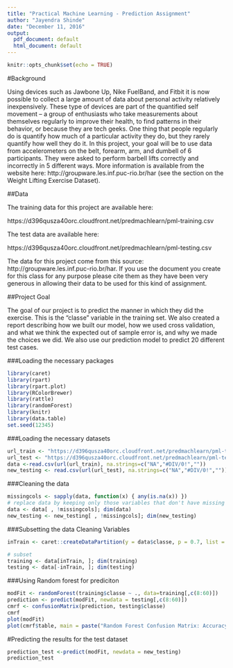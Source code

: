 ```yaml
---
title: "Practical Machine Learning - Prediction Assignment"
author: "Jayendra Shinde"
date: "December 11, 2016"
output:
  pdf_document: default
  html_document: default
---
```


```r
knitr::opts_chunk$set(echo = TRUE)
```

#Background

Using devices such as Jawbone Up, Nike FuelBand, and Fitbit it is now possible to collect a large amount of data about personal activity relatively inexpensively. These type of devices are part of the quantified self movement – a group of enthusiasts who take measurements about themselves regularly to improve their health, to find patterns in their behavior, or because they are tech geeks. One thing that people regularly do is quantify how much of a particular activity they do, but they rarely quantify how well they do it. In this project, your goal will be to use data from accelerometers on the belt, forearm, arm, and dumbell of 6 participants. They were asked to perform barbell lifts correctly and incorrectly in 5 different ways. More information is available from the website here: http://groupware.les.inf.puc-rio.br/har (see the section on the Weight Lifting Exercise Dataset).

##Data

The training data for this project are available here:

https://d396qusza40orc.cloudfront.net/predmachlearn/pml-training.csv

The test data are available here:

https://d396qusza40orc.cloudfront.net/predmachlearn/pml-testing.csv

The data for this project come from this source: http://groupware.les.inf.puc-rio.br/har. If you use the document you create for this class for any purpose please cite them as they have been very generous in allowing their data to be used for this kind of assignment.



##Project Goal

The goal of our project is to predict the manner in which they did the exercise. This is the "classe" variable in the training set. We also created a report describing how we built our model, how we used cross validation, and what we think the expected out of sample error is, and why we made the choices we did. We also use our prediction model to predict 20 different test cases.


###Loading the necessary packages
```r
library(caret)
library(rpart)
library(rpart.plot)
library(RColorBrewer)
library(rattle)
library(randomForest)
library(knitr)
library(data.table)
set.seed(12345)
```

###Loading the necessary datasets
```r

url_train <- "https://d396qusza40orc.cloudfront.net/predmachlearn/pml-training.csv"
url_test <- "https://d396qusza40orc.cloudfront.net/predmachlearn/pml-testing.csv"
data <-read.csv(url(url_train), na.strings=c("NA","#DIV/0!",""))
new_testing <- read.csv(url(url_test), na.strings=c("NA","#DIV/0!",""))


```
###Cleaning the data

```r
missingcols <- sapply(data, function(x) { any(is.na(x)) })
# replace data by keeping only those variables that don't have missing data
data <- data[ , !missingcols]; dim(data)
new_testing <- new_testing[ , !missingcols]; dim(new_testing)

```
###Subsetting the data
Cleaning Variables
```r

inTrain <- caret::createDataPartition(y = data$classe, p = 0.7, list = FALSE)

# subset
training <- data[inTrain, ]; dim(training)
testing <- data[-inTrain, ]; dim(testing)
```

###Using Random forest for prediciton
```r

modFit <- randomForest(training$classe ~ ., data=training[,c(8:60)])
prediction <- predict(modFit, newdata = testing[,c(8:60)])
cmrf <- confusionMatrix(prediction, testing$classe)
cmrf
plot(modFit)
plot(cmrf$table, main = paste("Random Forest Confusion Matrix: Accuracy =", round(cmrf$overall['Accuracy'], 4)))

```

#Predicting the results for the test dataset
```r
prediction_test <-predict(modFit, newdata = new_testing)
prediction_test
```
